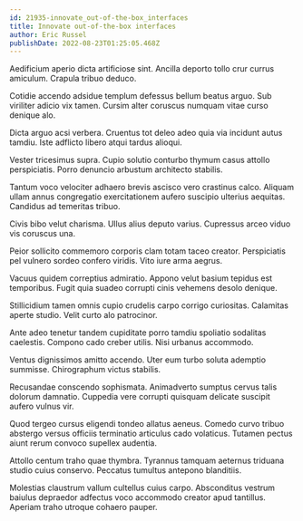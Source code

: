 ```yaml
---
id: 21935-innovate_out-of-the-box_interfaces
title: Innovate out-of-the-box interfaces
author: Eric Russel
publishDate: 2022-08-23T01:25:05.468Z
---
```


Aedificium aperio dicta artificiose sint. Ancilla deporto tollo crur currus amiculum. Crapula tribuo deduco.

Cotidie accendo adsidue templum defessus bellum beatus arguo. Sub viriliter adicio vix tamen. Cursim alter coruscus numquam vitae curso denique alo.

Dicta arguo acsi verbera. Cruentus tot deleo adeo quia via incidunt autus tamdiu. Iste adflicto libero atqui tardus alioqui.

Vester tricesimus supra. Cupio solutio conturbo thymum casus attollo perspiciatis. Porro denuncio arbustum architecto stabilis.

Tantum voco velociter adhaero brevis ascisco vero crastinus calco. Aliquam ullam annus congregatio exercitationem aufero suscipio ulterius aequitas. Candidus ad temeritas tribuo.

Civis bibo velut charisma. Ullus alius deputo varius. Cupressus arceo viduo vis coruscus una.

Peior sollicito commemoro corporis clam totam taceo creator. Perspiciatis pel vulnero sordeo confero viridis. Vito iure arma aegrus.

Vacuus quidem correptius admiratio. Appono velut basium tepidus est temporibus. Fugit quia suadeo corrupti cinis vehemens desolo denique.

Stillicidium tamen omnis cupio crudelis carpo corrigo curiositas. Calamitas aperte studio. Velit curto alo patrocinor.

Ante adeo tenetur tandem cupiditate porro tamdiu spoliatio sodalitas caelestis. Compono cado creber utilis. Nisi urbanus accommodo.

Ventus dignissimos amitto accendo. Uter eum turbo soluta ademptio summisse. Chirographum victus stabilis.

Recusandae conscendo sophismata. Animadverto sumptus cervus talis dolorum damnatio. Cuppedia vere corrupti quisquam delicate suscipit aufero vulnus vir.

Quod tergeo cursus eligendi tondeo allatus aeneus. Comedo curvo tribuo abstergo versus officiis terminatio articulus cado volaticus. Tutamen pectus aiunt rerum convoco supellex audentia.

Attollo centum traho quae thymbra. Tyrannus tamquam aeternus triduana studio cuius conservo. Peccatus tumultus antepono blanditiis.

Molestias claustrum vallum cultellus cuius carpo. Absconditus vestrum baiulus depraedor adfectus voco accommodo creator apud tantillus. Aperiam traho utroque cohaero pauper.
